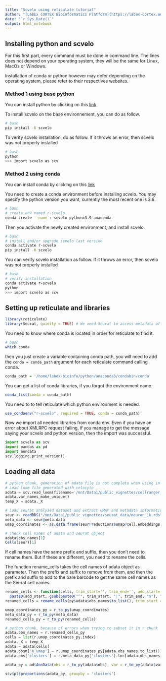 ```yaml
---
title: "Scvelo using reticulate tutorial"
author: "[LabEx CORTEX Bioinformatics Platform](https://labex-cortex.universite-lyon.fr/) - Lyon 1 University - vignette produced by Emeric Texeraud"
date: "`r Sys.Date()`"
output: html_notebook
---
```


## Installing python and scvelo
For this first part, every command must be done in command line. The lines does not depend on your operating system, they will be the same for Linux, MacOs or Windows.

Installation of conda or python however may defer depending on the operating system, please refer to their respectives websites.

### Method 1 using base python

You can install python by clicking on this [link](https://www.python.org/downloads/)

To install scvelo on the base environnement, you can do as follow.
```bash
# bash 
pip install -U scvelo
```

To verify scvelo installation, do as follow. If it throws an error, then scvelo was not properly installed
```bash
# bash
python
>>> import scvelo as scv
```

### Method 2 using conda

You can install conda by clicking on this [link](https://conda.io/projects/conda/en/latest/user-guide/install/index.html)

You need to create a conda environment before installing scvelo. You may specify the python version you want, currently the most recent one is 3.9.
```bash
# bash
# create env named r-scvelo
conda create --name r-scvelo python=3.9 anaconda
```

Then you activate the newly created environment, and install scvelo. 
```bash
# bash
# install and/or upgrade scvelo last version
conda activate r-scvelo
pip install -U scvelo
```

You can verify scvelo installation as follow. If it throws an error, then scvelo was not properly installed
```bash
# bash
# verify installation
conda activate r-scvelo
python
>>> import scvelo as scv
```

## Setting up reticulate and libraries
```r
library(reticulate)
library(Seurat, quietly = TRUE) # We need Seurat to access metadata of Seurat object
```

You need to know where conda is located in order for reticulate to find it.
```bash
# bash
which conda
```

then you just create a variable containing conda path, you will need to add the `conda = conda_path` argument for each reticulate command calling conda.
```r
conda_path = '/home/labex-bioinfo/python/anaconda3/condabin/conda'
```


You can get a list of conda libraries, if you forgot the environment name.
```r
conda_list(conda = conda_path)
```

You need to to tell reticulate which python environment is needed.
```r
use_condaenv("r-scvelo", required = TRUE, conda = conda_path)
```

Now we import all needed libraries from conda env. Even if you have an error about XMLRPC request failing, if you manage to get the message saying your scvelo and python version, then the import was successful.
```python
import scvelo as scv
import pandas as pd
import anndata
scv.logging.print_version()
```

## Loading all data
```python
# python chunk, generation of adata file is not complete when using in R chunk
# Load loom file generated with velocyto
adata = scv.read_loom(filename='/mnt/Data1/public_vignettes/cellranger_output/neuron_1k/velocyto/neuron_1k.loom')
adata.var_names_make_unique()
temp_X = adata._X
```
```r
# Load seurat analysed dataset and extract UMAP and metadata informations
seur <- readRDS("/mnt/Data1/public_vignettes/seurat_data/neuron_1k.rds")
meta_data <- seur@meta.data
umap_coordinates <- as.data.frame(seur@reductions$umap@cell.embeddings, row.names = Cells(seur))
```

```r
# Check cell names of adata and seurat object
adata$obs_names[1]
Cells(seur)[1]
```
If cell names have the same prefix and suffix, then you don't need to rename them. But if these are different, you need to rename the cells.

The function rename_cells takes the cell names of adata object as parameter. Then the prefix and suffix to remove from them, and then the prefix and suffix to add to the bare barcode to get the same cell names as the Seurat cell names.
```r
rename_cells <- function(cells, trim_start='', trim_end='', add_start='', add_end='') {
  paste0(add_start, gsub(paste0("^", trim_start, "|", trim_end, "$"), "", cells), add_end)}
renamed_cells = rename_cells(py$adata$obs_names$to_list(), trim_start = "neuron_1k:", trim_end = "x", add_end = "-1")
```

```r
umap_coordinates_py = r_to_py(umap_coordinates)
meta_data_py = r_to_py(meta_data)
renamed_cells_py = r_to_py(renamed_cells)
```


```python
# python chunk, because of errors when trying to subset it in r chunk
adata.obs_names = r.renamed_cells_py
cells = list(r.umap_coordinates_py.index)
adata._X = temp_X
adata = adata[cells]
adata.obsm['X_umap'] = r.umap_coordinates_py[adata.obs_names.to_list()].values
adata.obs['clusters'] = r.meta_data_py['clusters'].loc[adata.obs_names.to_list()].values)
```

```r
adata_py = ad$AnnData(obs = r_to_py(adata$obs), var = r_to_py(adata$var), obsm = r_to_py(adata$X), layers = r_to_py(adata$layers))
```


```r

scv$pl$proportions(adata_py, groupby = 'clusters')
```

